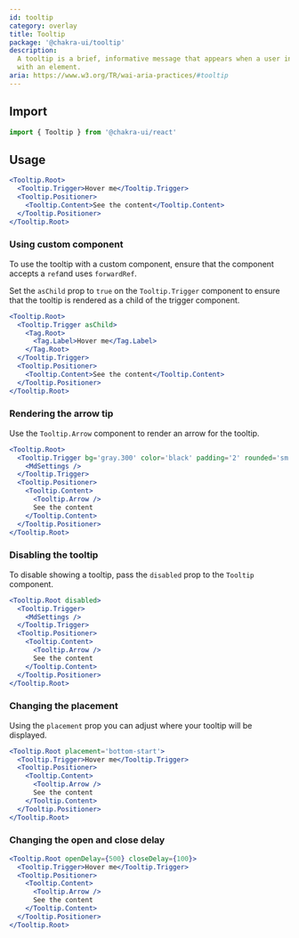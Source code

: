 ```yaml
---
id: tooltip
category: overlay
title: Tooltip
package: '@chakra-ui/tooltip'
description:
  A tooltip is a brief, informative message that appears when a user interacts
  with an element.
aria: https://www.w3.org/TR/wai-aria-practices/#tooltip
---
```


## Import

```js
import { Tooltip } from '@chakra-ui/react'
```

## Usage

```jsx
<Tooltip.Root>
  <Tooltip.Trigger>Hover me</Tooltip.Trigger>
  <Tooltip.Positioner>
    <Tooltip.Content>See the content</Tooltip.Content>
  </Tooltip.Positioner>
</Tooltip.Root>
```

### Using custom component

To use the tooltip with a custom component, ensure that the component accepts a
`ref`and uses `forwardRef`.

Set the `asChild` prop to `true` on the `Tooltip.Trigger` component to ensure
that the tooltip is rendered as a child of the trigger component.

```jsx
<Tooltip.Root>
  <Tooltip.Trigger asChild>
    <Tag.Root>
      <Tag.Label>Hover me</Tag.Label>
    </Tag.Root>
  </Tooltip.Trigger>
  <Tooltip.Positioner>
    <Tooltip.Content>See the content</Tooltip.Content>
  </Tooltip.Positioner>
</Tooltip.Root>
```

### Rendering the arrow tip

Use the `Tooltip.Arrow` component to render an arrow for the tooltip.

```jsx
<Tooltip.Root>
  <Tooltip.Trigger bg='gray.300' color='black' padding='2' rounded='sm'>
    <MdSettings />
  </Tooltip.Trigger>
  <Tooltip.Positioner>
    <Tooltip.Content>
      <Tooltip.Arrow />
      See the content
    </Tooltip.Content>
  </Tooltip.Positioner>
</Tooltip.Root>
```

### Disabling the tooltip

To disable showing a tooltip, pass the `disabled` prop to the `Tooltip`
component.

```jsx
<Tooltip.Root disabled>
  <Tooltip.Trigger>
    <MdSettings />
  </Tooltip.Trigger>
  <Tooltip.Positioner>
    <Tooltip.Content>
      <Tooltip.Arrow />
      See the content
    </Tooltip.Content>
  </Tooltip.Positioner>
</Tooltip.Root>
```

### Changing the placement

Using the `placement` prop you can adjust where your tooltip will be displayed.

```jsx
<Tooltip.Root placement='bottom-start'>
  <Tooltip.Trigger>Hover me</Tooltip.Trigger>
  <Tooltip.Positioner>
    <Tooltip.Content>
      <Tooltip.Arrow />
      See the content
    </Tooltip.Content>
  </Tooltip.Positioner>
</Tooltip.Root>
```

### Changing the open and close delay

```jsx
<Tooltip.Root openDelay={500} closeDelay={100}>
  <Tooltip.Trigger>Hover me</Tooltip.Trigger>
  <Tooltip.Positioner>
    <Tooltip.Content>
      <Tooltip.Arrow />
      See the content
    </Tooltip.Content>
  </Tooltip.Positioner>
</Tooltip.Root>
```
